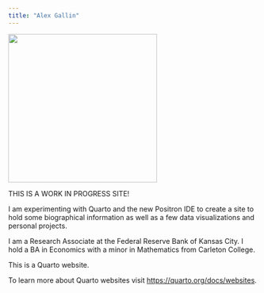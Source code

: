 ```yaml
---
title: "Alex Gallin"
---
```


::: {.grid}

::: {.g-col-4}
![](headshot.jpg){width=300}
:::

::: {.g-col-8}
THIS IS A WORK IN PROGRESS SITE!

I am experimenting with Quarto and the new Positron IDE to create a site to hold some biographical information as well as a few data visualizations and personal projects.

I am a Research Associate at the Federal Reserve Bank of Kansas City.  I hold a BA in Economics with a minor in Mathematics from Carleton College.
:::

:::

This is a Quarto website.

To learn more about Quarto websites visit <https://quarto.org/docs/websites>.
